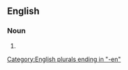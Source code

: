 ==English==

===Noun===
{{head|en|noun form}}

# {{plural of|en|airwoman}}

[[Category:English plurals ending in "-en"]]